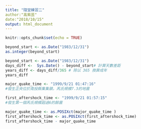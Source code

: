 ---
title: "隨堂練習二"
author:"高紫芸"
date:"2018/10/15"
output: html_document
---

```{r setup, include=FALSE}
knitr::opts_chunk$set(echo = TRUE)
```

```{r}
beyond_start <- as.Date("1983/12/31")
as.integer(beyond_start)

beyond_start <- as.Date("1983/12/31")
days_diff <-  Sys.Date() - beyond_start# 計算天數差距
years_diff <- days_diff/365 # 除以 365 換算成年
years_diff
```

```{r}
major_quake_time <- "1999/9/21 01:47:16"
#發生正央位於南投縣集集鎮，芮氏規模7.3的地震

first_aftershock_time <- "1999/9/21 01:57:15"
#發生第一個芮氏規模超過6的餘震

major_quake_time <- as.POSIXct(major_quake_time )
first_aftershock_time <- as.POSIXct(first_aftershock_time)
first_aftershock_time - major_quake_time
```